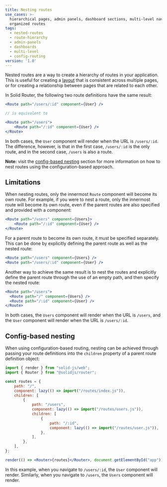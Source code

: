 ```yaml
---
title: Nesting routes
use_cases: >-
  hierarchical pages, admin panels, dashboard sections, multi-level navigation,
  organized routes
tags:
  - nested-routes
  - route-hierarchy
  - admin-panels
  - dashboards
  - multi-level
  - config-routing
version: '1.0'
---
```


Nested routes are a way to create a hierarchy of routes in your application.
This is useful for creating a [layout](/solid-router/concepts/layouts) that is consistent across multiple pages, or for creating a relationship between pages that are related to each other.

In Solid Router, the following two route definitions have the same result:

```jsx
<Route path="/users/:id" component={User} />

// is equivalent to

<Route path="/users">
	<Route path="/:id" component={User} />
</Route>
```

In both cases, the `User` component will render when the URL is `/users/:id`.
The difference, however, is that in the first case, `/users/:id` is the only route, and in the second case, `/users` is also a route.

**Note:** visit the [config-based nesting](#config-based-nesting) section for more information on how to nest routes using the configuration-based approach.

## Limitations

When nesting routes, only the innermost `Route` component will become its own route.
For example, if you were to nest a route, only the innermost route will become its own route, even if the parent routes are also specified and provided with a component:

```jsx
<Route path="/users" component={Users}>
	<Route path="/:id" component={User} />
</Route>
```

For a parent route to become its own route, it must be specified separately. This can be done by explicitly defining the parent route as well as the nested route:

```jsx
<Route path="/users" component={Users} />
<Route path="/users/:id" component={User} />
```

Another way to achieve the same result is to nest the routes and explicitly define the parent route through the use of an empty path, and then specify the nested route:

```jsx
<Route path="/users">
  <Route path="/" component={Users} />
  <Route path="/:id" component={User} />
</Route>
```

In both cases, the `Users` component will render when the URL is `/users`, and the `User` component will render when the URL is `/users/:id`.

## Config-based nesting

When using configuration-based routing, nesting can be achieved through passing your route definitions into the `children` property of a parent route definition object:

```jsx
import { render } from "solid-js/web";
import { Router } from "@solidjs/router";

const routes = {
	path: "/",
	component: lazy(() => import("/routes/index.js")),
	children: [
		{
			path: "/users",
			component: lazy(() => import("/routes/users.js")),
			children: [
				{
					path: "/:id",
					component: lazy(() => import("/routes/user.js")),
				},
			],
		},
	],
};

render(() => <Router>{routes}</Router>, document.getElementById("app"));
```

In this example, when you navigate to `/users/:id`, the `User` component will render.
Similarly, when you navigate to `/users`, the `Users` component will render.
